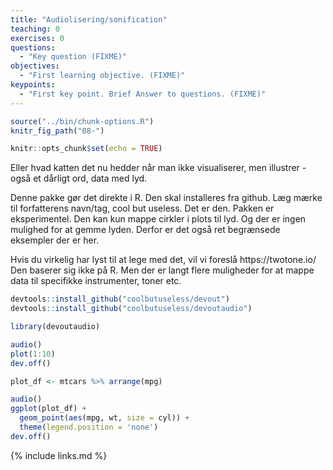 ```yaml
---
title: "Audiolisering/sonification"
teaching: 0
exercises: 0
questions:
  - "Key question (FIXME)"
objectives:
  - "First learning objective. (FIXME)"
keypoints:
  - "First key point. Brief Answer to questions. (FIXME)"
---
```


```r
source("../bin/chunk-options.R")
knitr_fig_path("08-")
```

```r
knitr::opts_chunk$set(echo = TRUE)
```

Eller hvad katten det nu hedder når man ikke visualiserer, men illustrer - 
også et dårligt ord, data med lyd.

Denne pakke gør det direkte i R. Den skal installeres fra github. Læg mærke 
til forfatterens navn/tag, cool but useless. Det er den. Pakken er eksperimentel.
Den kan kun mappe cirkler i plots til lyd. Og der er ingen mulighed for at gemme
lyden. Derfor er det også ret begrænsede eksempler der er her.

Hvis du virkelig har lyst til at lege med det, vil vi foreslå https://twotone.io/
Den baserer sig ikke på R. Men der er langt flere muligheder for at mappe
data til specifikke instrumenter, toner etc.

```r
devtools::install_github("coolbutuseless/devout")
devtools::install_github("coolbutuseless/devoutaudio")
```
```r
library(devoutaudio)

audio()
plot(1:10)
dev.off()
```
```r
plot_df <- mtcars %>% arrange(mpg)

audio()
ggplot(plot_df) +
  geom_point(aes(mpg, wt, size = cyl)) +
  theme(legend.position = 'none')
dev.off()
```



{% include links.md %}
